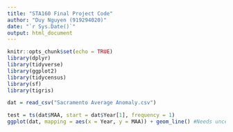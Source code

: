 ```yaml
---
title: "STA160 Final Project Code"
author: "Duy Nguyen (919294020)"
date: "`r Sys.Date()`"
output: html_document
---
```


```r
knitr::opts_chunk$set(echo = TRUE)
library(dplyr)
library(tidyverse)
library(ggplot2)
library(tidycensus)
library(sf)
library(tigris)
```

```r
dat = read_csv("Sacramento Average Anomaly.csv")
```

```r
test = ts(dat$MAA, start = dat$Year[1], frequency = 1)
ggplot(dat, mapping = aes(x = Year, y = MAA)) + geom_line() #Needs uncertainty range
```



